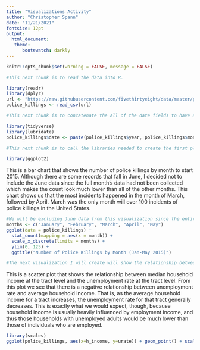 ---
title: "Visualizations Activity"
author: "Christopher Spann"
date: "11/21/2021"
fontsize: 12pt
output: 
  html_document:
   theme:
      bootswatch: darkly
---

```{r setup, include=FALSE} 
knitr::opts_chunk$set(warning = FALSE, message = FALSE) 
```

```{r, include = FALSE}
#This next chunk is to read the data into R.
```

```{r, include = FALSE}
library(readr)
library(dplyr)
url <- "https://raw.githubusercontent.com/fivethirtyeight/data/master/police-killings/police_killings.csv"
police_killings <- read_csv(url)
```


```{r, include = FALSE}
#This next chunk is to concatenate the all of the date fields to have a new variable called 'date'.
```

```{r, include = FALSE}
library(tidyverse)
library(lubridate)
police_killings$date <- paste(police_killings$year, police_killings$month, police_killings$day, sep="-") %>% ymd() %>% as.Date()
```

```{r, include = FALSE}
#This next chunk is to call the libraries needed to create the first plot, a bar graph of the number of killings by month. We are excluding June data because only a few days of June is included so the count is deceivingly low.
```

```{r, include = FALSE}
library(ggplot2)
```
This is a bar chart that shows the number of police killings by month to start 2015. Although there are some records that fall in June, I decided not to include the June data since the full month's data had not been collected which makes the count look much lower than all of the other months. This chart shows us that the most incidents happened in the month of March, followed by April. March was the only month will over 100 incidents of police killings in the United States.

```{r, echo = FALSE}
#We will be excluding June data from this visualization since the entire month of data was not collected.
months <- c("January", "February", "March", "April", "May")
ggplot(data = police_killings) +
  stat_count(mapping = aes(x = month)) +
  scale_x_discrete(limits = months) +
  ylim(0, 125) +
  ggtitle("Number of Police Killings by Month (Jan-May 2015)")
```

```{r, include = FALSE}
#The next visualization I will create will show the relationship between the median household income at the tract level and the unemployment rate at the tract level.
```

This is a scatter plot that shows the relationship between median household income at the tract level and the unemployment rate at the tract level. From this plot we see that there is a negative relationship between unemployment rate and average household income. That is, as the average household income for a tract increases, the unemployment rate for that tract generally decreases. This is exactly what we would expect, though, because household income is usually heavily influenced by employment income, and thus those households with unemployed adults would be much lower than those of individuals who are employed.

```{r, echo = FALSE}
library(scales)
ggplot(police_killings, aes(x=h_income, y=urate)) + geom_point() + scale_x_continuous(labels = label_number(suffix = " K", scale = 1e-3))
```